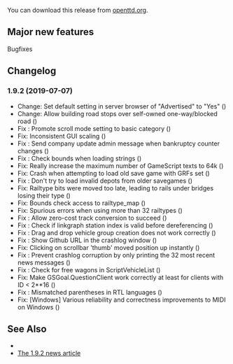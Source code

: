 {{en/-}}
{{en/OTTDVersions}}

{{en/Release|prev=OpenTTD 1.9.1|next=OpenTTD 1.9.3|date=2019-07-07}}

You can download this release from [http://www.openttd.org/download-stable/1.9.2 openttd.org].

==Major new features==
Bugfixes

==Changelog==
=== 1.9.2 (2019-07-07) ===
* Change: Set default setting in server browser of "Advertised" to "Yes" ({{en/GHIssue|7568}})
* Change: Allow building road stops over self-owned one-way/blocked road ({{en/GHIssue|7547}})
* Fix {{en/GHIssue|7463}}: Promote scroll mode setting to basic category ({{en/GHIssue|7586}})
* Fix: Inconsistent GUI scaling ({{en/GHIssue|7539}})
* Fix {{en/GHIssue|7491}}: Send company update admin message when bankruptcy counter changes ({{en/GHIssue|7492}})
* Fix {{en/GHIssue|7553}}: Check bounds when loading strings ({{en/GHIssue|7554}})
* Fix: Really increase the maximum number of GameScript texts to 64k ({{en/GHIssue|7555}})
* Fix: Crash when attempting to load old save game with GRFs set ({{en/GHIssue|7546}})
* Fix {{en/GHIssue|6507}}: Don't try to load invalid depots from older savegames ({{en/GHIssue|7546}})
* Fix: Railtype bits were moved too late, leading to rails under bridges losing their type ({{en/GHIssue|7546}})
* Fix: Bounds check access to railtype_map ({{en/GHIssue|7529}})
* Fix: Spurious errors when using more than 32 railtypes ({{en/GHIssue|7533}})
* Fix {{en/GHIssue|7633}}: Allow zero-cost track conversion to succeed ({{en/GHIssue|7634}})
* Fix {{en/GHIssue|7577}}: Check if linkgraph station index is valid before dereferencing ({{en/GHIssue|7583}})
* Fix {{en/GHIssue|7224}}: Drag and drop vehicle group creation does not work correctly ({{en/GHIssue|7581}})
* Fix {{en/GHIssue|7570}}: Show Github URL in the crashlog window ({{en/GHIssue|7571}})
* Fix: Clicking on scrollbar 'thumb' moved position up instantly ({{en/GHIssue|7549}})
* Fix {{en/GHIssue|7255}}: Prevent crashlog corruption by only printing the 32 most recent news messages ({{en/GHIssue|7542}})
* Fix {{en/GHIssue|5685}}: Check for free wagons in ScriptVehicleList ({{en/GHIssue|7617}})
* Fix: Make GSGoal.QuestionClient work correctly at least for clients with ID < 2**16 ({{en/GHIssue|7560}})
* Fix {{en/GHIssue|6666}}: Mismatched parentheses in RTL languages ({{en/GHIssue|7480}})
* Fix: [Windows] Various reliability and correctness improvements to MIDI on Windows ({{en/GHIssue|7620}})


==See Also==
* {{en/Forum|topic=85542|Forum topic for 1.9.2}}
* [https://www.openttd.org/news/2019/07/08/openttd-1-9-2.html The 1.9.2 news article]